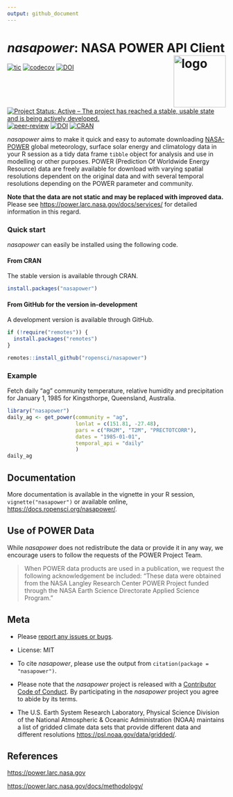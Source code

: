 ```yaml
---
output: github_document
---
```


# *nasapower*: NASA POWER API Client <img src="man/figures/logo.png" style="float:right;" alt="logo" width="120" />

<!-- badges: start -->

[![tic](https://github.com/ropensci/nasapower/workflows/tic/badge.svg?branch=main)](https://github.com/ropensci/nasapower/actions) [![codecov](https://codecov.io/gh/ropensci/nasapower/branch/master/graph/badge.svg?token=Kq9aea0TQN)](https://app.codecov.io/gh/ropensci/nasapower) [![DOI](https://zenodo.org/badge/109224461.svg)](https://zenodo.org/badge/latestdoi/109224461) [![Project Status: Active – The project has reached a stable, usable state and is being actively developed.](https://www.repostatus.org/badges/latest/active.svg)](https://www.repostatus.org/#active) [![peer-review](https://badges.ropensci.org/155_status.svg)](https://github.com/ropensci/software-review/issues/155) [![DOI](http://joss.theoj.org/papers/10.21105/joss.01035/status.svg)](https://doi.org/10.21105/joss.01035) [![CRAN](http://www.r-pkg.org/badges/version/nasapower)](https://CRAN.R-project.org/package=nasapower)

<!-- badges: end -->

*nasapower* aims to make it quick and easy to automate downloading [NASA-POWER](https://power.larc.nasa.gov) global meteorology, surface solar energy and climatology data in your R session as a tidy data frame `tibble` object for analysis and use in modelling or other purposes.
POWER (Prediction Of Worldwide Energy Resource) data are freely available for download with varying spatial resolutions dependent on the original data and with several temporal resolutions depending on the POWER parameter and community.

**Note that the data are not static and may be replaced with improved data.** Please see <https://power.larc.nasa.gov/docs/services/> for detailed information in this regard.

### Quick start

*nasapower* can easily be installed using the following code.

#### From CRAN

The stable version is available through CRAN.

```r
install.packages("nasapower")
```

#### From GitHub for the version in-development

A development version is available through GitHub.

```r
if (!require("remotes")) {
  install.packages("remotes")
}

remotes::install_github("ropensci/nasapower")
```

### Example

Fetch daily “ag” community temperature, relative humidity and precipitation for January 1, 1985 for Kingsthorpe, Queensland, Australia.

```r
library("nasapower")
daily_ag <- get_power(community = "ag",
                      lonlat = c(151.81, -27.48),
                      pars = c("RH2M", "T2M", "PRECTOTCORR"),
                      dates = "1985-01-01",
                      temporal_api = "daily"
                      )
daily_ag
```

## Documentation

More documentation is available in the vignette in your R session, `vignette("nasapower")` or available online, <https://docs.ropensci.org/nasapower/>.

## Use of POWER Data

While *nasapower* does not redistribute the data or provide it in any way, we encourage users to follow the requests of the POWER Project Team.

> When POWER data products are used in a publication, we request the following acknowledgement be included: “These data were obtained from the NASA Langley Research Center POWER Project funded through the NASA Earth Science Directorate Applied Science Program.”

## Meta

-   Please [report any issues or bugs](https://github.com/ropensci/nasapower/issues).

-   License: MIT

-   To cite *nasapower*, please use the output from `citation(package = "nasapower")`.

-   Please note that the *nasapower* project is released with a [Contributor Code of Conduct](https://github.com/ropensci/nasapower/blob/main/CODE_OF_CONDUCT.md).
    By participating in the *nasapower* project you agree to abide by its terms.

-   The U.S. Earth System Research Laboratory, Physical Science Division of the National Atmospheric & Oceanic Administration (NOAA) maintains a list of gridded climate data sets that provide different data and different resolutions <https://psl.noaa.gov/data/gridded/>.

## References

<https://power.larc.nasa.gov>

<https://power.larc.nasa.gov/docs/methodology/>
